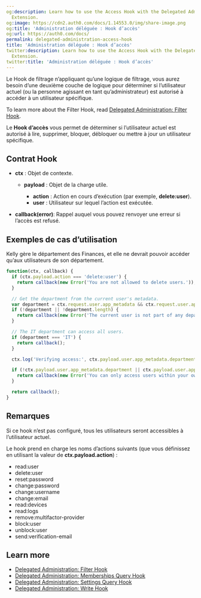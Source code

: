 ```yaml
---
og:description: Learn how to use the Access Hook with the Delegated Administration
  Extension.
og:image: https://cdn2.auth0.com/docs/1.14553.0/img/share-image.png
og:title: 'Administration déléguée : Hook d’accès'
og:url: https://auth0.com/docs/
permalink: delegated-administration-access-hook
title: 'Administration déléguée : Hook d’accès'
twitter:description: Learn how to use the Access Hook with the Delegated Administration
  Extension.
twitter:title: 'Administration déléguée : Hook d’accès'
---
```


Le Hook de filtrage n’appliquant qu’une logique de filtrage, vous aurez besoin d’une deuxième couche de logique pour déterminer si l’utilisateur actuel (ou la personne agissant en tant qu’administrateur) est autorisé à accéder à un utilisateur spécifique.

To learn more about the Filter Hook, read [Delegated Administration: Filter Hook](/docs/customize/extensions/delegated-administration-extension/delegated-administration-hooks/delegated-administration-filter-hook).

Le **Hook d’accès** vous permet de déterminer si l’utilisateur actuel est autorisé à lire, supprimer, bloquer, débloquer ou mettre à jour un utilisateur spécifique.

## Contrat Hook

* **ctx** : Objet de contexte.

  + **payload** : Objet de la charge utile.

    - **action** : Action en cours d’exécution (par exemple, **delete:user**).
    - **user** : Utilisateur sur lequel l’action est exécutée.
* **callback(error)**: Rappel auquel vous pouvez renvoyer une erreur si l’accès est refusé.

## Exemples de cas d’utilisation

Kelly gère le département des Finances, et elle ne devrait pouvoir accéder qu’aux utilisateurs de son département.

```javascript lines
function(ctx, callback) {
  if (ctx.payload.action === 'delete:user') {
    return callback(new Error('You are not allowed to delete users.'));
  }

  // Get the department from the current user's metadata.
  var department = ctx.request.user.app_metadata && ctx.request.user.app_metadata.department;
  if (!department || !department.length) {
    return callback(new Error('The current user is not part of any department.'));
  }

  // The IT department can access all users.
  if (department === 'IT') {
    return callback();
  }

  ctx.log('Verifying access:', ctx.payload.user.app_metadata.department, department);

  if (!ctx.payload.user.app_metadata.department || ctx.payload.user.app_metadata.department !== department) {
    return callback(new Error('You can only access users within your own department.'));
  }

  return callback();
}
```






## Remarques

Si ce hook n’est pas configuré, tous les utilisateurs seront accessibles à l’utilisateur actuel.

Le hook prend en charge les noms d’actions suivants (que vous définissez en utilisant la valeur de **ctx.payload.action**) :

* read:user
* delete:user
* reset:password
* change:password
* change:username
* change:email
* read:devices
* read:logs
* remove:multifactor-provider
* block:user
* unblock:user
* send:verification-email

## Learn more

* [Delegated Administration: Filter Hook](/docs/customize/extensions/delegated-administration-extension/delegated-administration-hooks/delegated-administration-filter-hook)
* [Delegated Administration: Memberships Query Hook](/docs/customize/extensions/delegated-administration-extension/delegated-administration-hooks/delegated-administration-memberships-query-hook)
* [Delegated Administration: Settings Query Hook](/docs/customize/extensions/delegated-administration-extension/delegated-administration-hooks/delegated-administration-settings-query-hook)
* [Delegated Administration: Write Hook](/docs/customize/extensions/delegated-administration-extension/delegated-administration-hooks/delegated-administration-write-hook)